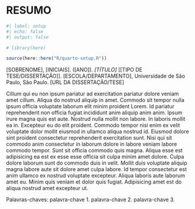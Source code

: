 <!-- %:::% .common h1 begin %:::% -->
# RESUMO {.unnumbered}
<!-- %:::% .common h1 end %:::% -->

```r
#| label: setup
#| echo: false
#| output: false

# library(here)

source(here::here("R/quarto-setup.R"))
```

<!-- %:::% foreign-abstract body begin %:::% -->
[SOBRENOME], [INICIAIS]. ([ANO]). _[TÍTULO]_ [[TIPO DE TESE/DISSERTAÇÃO]]. [ESCOLA/DEPARTAMENTO], Universidade de São Paulo, São Paulo. [URL DA DISSERTAÇÃO/TESE]

Cillum qui eu non ipsum pariatur ad exercitation pariatur dolore veniam amet cillum. Aliqua do nostrud aliquip in amet. Commodo sit tempor nulla ipsum officia voluptate laborum elit minim proident Lorem. Id pariatur reprehenderit non officia fugiat incididunt anim aliquip anim anim. Ipsum irure magna quis est aute. Nostrud nulla mollit non labore. In laboris mollit ea in. Excepteur eu do elit proident. Commodo tempor nisi enim ex velit voluptate dolor mollit eiusmod in ullamco aliqua nostrud id. Eiusmod dolore sint proident consectetur reprehenderit exercitation sunt. Nisi qui sit commodo anim consectetur in laborum dolore in labore veniam labore commodo tempor. Sunt sit officia commodo quis magna. Aliqua esse est adipisicing ea est ex esse esse officia sit culpa minim amet dolore. Culpa dolore laborum sunt do commodo duis in velit. Mollit duis voluptate aliquip magna labore aute sit dolore amet culpa labore. Id tempor consectetur est anim ullamco ex nostrud voluptate excepteur. Aliqua laboris aute laborum amet eu. Minim quis veniam et dolor quis fugiat. Adipisicing amet est do aliqua nostrud amet excepteur ut.

Palavras-chaves: palavra-chave 1. palavra-chave 2. palavra-chave 3.
<!-- %:::% foreign-abstract body end %:::% -->
